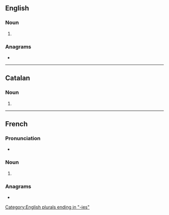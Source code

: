 ==English==

===Noun===
{{head|en|noun plural form}}

# {{plural of|irony|lang=en}}

===Anagrams===
* {{anagrams|en|ioniser|ironise|noisier}}

[[Category:English plurals ending in "-ies"]]

----

==Catalan==

===Noun===
{{head|ca|noun form}}

# {{plural of|ironia|lang=ca}}

----

==French==

===Pronunciation===
* {{IPA|/i.ʁɔ.ni/|lang=fr}}

===Noun===
{{head|fr|noun plural form|g=f}}

# {{plural of|ironie|lang=fr}}

===Anagrams===
* {{l|fr|ioniser}}